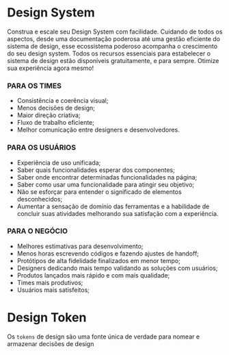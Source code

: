 
<Meta title="Home" />

# Design System
Construa e escale seu Design System com facilidade. 
Cuidando de todos os aspectos, desde uma documentação 
poderosa até uma gestão eficiente do sistema de design, 
esse ecossistema poderoso acompanha o crescimento do seu design system. 
Todos os recursos essenciais para estabelecer o sistema de design estão 
disponíveis gratuitamente, e para sempre. Otimize sua experiência agora 
mesmo!





### PARA OS TIMES

- Consistência e coerência visual;
- Menos decisões de design;
- Maior direção criativa;
- Fluxo de trabalho eficiente;
- Melhor comunicação entre designers e desenvolvedores.

### PARA OS USUÁRIOS
- Experiência de uso unificada;
- Saber quais funcionalidades esperar dos componentes;
- Saber onde encontrar determinadas funcionalidades na página;
- Saber como usar uma funcionalidade para atingir seu objetivo;
- Não se esforçar para entender o significado de elementos desconhecidos;
- Aumentar a sensação de domínio das ferramentas e a habilidade de concluir suas atividades melhorando sua satisfação com a experiência.

### PARA O NEGÓCIO

- Melhores estimativas para desenvolvimento;
- Menos horas escrevendo códigos e fazendo ajustes de handoff;
- Protótipos de alta fidelidade finalizados em menor tempo;
- Designers dedicando mais tempo validando as soluções com usuários;
- Produtos lançados mais rápido e com mais qualidade;
- Times mais produtivos;
- Usuários mais satisfeitos;


# Design Token
Os `tokens` de design são uma fonte única de verdade para nomear e armazenar decisões de design
